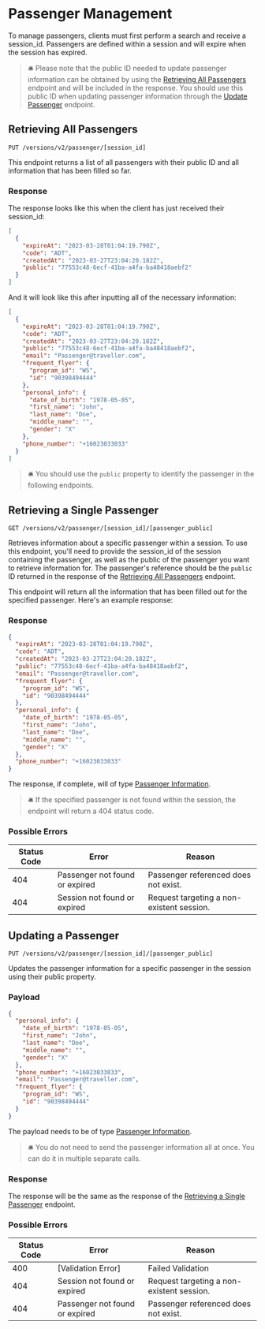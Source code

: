 # Passenger Management

To manage passengers, clients must first perform a search and receive a session_id. Passengers are defined within a session and will expire when the session has expired.

> 🛎 Please note that the public ID needed to update passenger information can be obtained by using the [Retrieving All Passengers](#retrieving-all-passengers) endpoint and will be included in the response. You should use this public ID when updating passenger information through the [Update Passenger](#updating-a-passenger) endpoint.

## Retrieving All Passengers

`PUT /versions/v2/passenger/[session_id]`

This endpoint returns a list of all passengers with their public ID and all information that has been filled so far.

### Response

The response looks like this when the client has just received their session_id:

```json copy
[
  {
    "expireAt": "2023-03-28T01:04:19.790Z",
    "code": "ADT",
    "createdAt": "2023-03-27T23:04:20.182Z",
    "public": "77553c48-6ecf-41ba-a4fa-ba48418aebf2"
  }
]
```

And it will look like this after inputting all of the necessary information:

```json
[
  {
    "expireAt": "2023-03-28T01:04:19.790Z",
    "code": "ADT",
    "createdAt": "2023-03-27T23:04:20.182Z",
    "public": "77553c48-6ecf-41ba-a4fa-ba48418aebf2",
    "email": "Passenger@traveller.com",
    "frequent_flyer": {
      "program_id": "WS",
      "id": "90398494444"
    },
    "personal_info": {
      "date_of_birth": "1978-05-05",
      "first_name": "John",
      "last_name": "Doe",
      "middle_name": "",
      "gender": "X"
    },
    "phone_number": "+16023033033"
  }
]
```

> 🛎 You should use the `public` property to identify the passenger in the following endpoints.

## Retrieving a Single Passenger

`GET /versions/v2/passenger/[session_id]/[passenger_public]`

Retrieves information about a specific passenger within a session. To use this endpoint, you'll need to provide the session_id of the session containing the passenger, as well as the public of the passenger you want to retrieve information for. The passenger's reference should be the `public` ID returned in the response of the [Retrieving All Passengers](#retrieving-all-passengers) endpoint.

This endpoint will return all the information that has been filled out for the specified passenger. Here's an example response:

### Response

```json copy
{
  "expireAt": "2023-03-28T01:04:19.790Z",
  "code": "ADT",
  "createdAt": "2023-03-27T23:04:20.182Z",
  "public": "77553c48-6ecf-41ba-a4fa-ba48418aebf2",
  "email": "Passenger@traveller.com",
  "frequent_flyer": {
    "program_id": "WS",
    "id": "90398494444"
  },
  "personal_info": {
    "date_of_birth": "1978-05-05",
    "first_name": "John",
    "last_name": "Doe",
    "middle_name": "",
    "gender": "X"
  },
  "phone_number": "+16023033033"
}
```

The response, if complete, will of type [Passenger Information](/versions/v2/glossary#passenger-information).

> 🛎 If the specified passenger is not found within the session, the endpoint will return a 404 status code.

### Possible Errors

| Status Code | Error | Reason |
|---|---|---|
| 404 | Passenger not found or expired | Passenger referenced does not exist. |
| 404 | Session not found or expired | Request targeting a non-existent session. |

## Updating a Passenger

`PUT /versions/v2/passenger/[session_id]/[passenger_public]`

Updates the passenger information for a specific passenger in the session using their public property.

### Payload

```json
{
  "personal_info": {
    "date_of_birth": "1978-05-05",
    "first_name": "John",
    "last_name": "Doe",
    "middle_name": "",
    "gender": "X"
  },
  "phone_number": "+16023033033",
  "email": "Passenger@traveller.com",
  "frequent_flyer": {
    "program_id": "WS",
    "id": "90398494444"
  }
}
```

The payload needs to be of type [Passenger Information](/versions/v2/glossary#passenger-information).

> 🛎 You do not need to send the passenger information all at once. You can do it in multiple separate calls.

### Response

The response will be the same as the response of the [Retrieving a Single Passenger](#retrieving-a-single-passenger) endpoint.

### Possible Errors

| Status Code | Error | Reason |
|---|---|---|
| 400 | [Validation Error] | Failed Validation |
| 404 | Session not found or expired | Request targeting a non-existent session. |
| 404 | Passenger not found or expired | Passenger referenced does not exist. |
